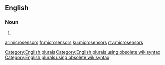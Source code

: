 ==English==

===Noun===
{{head|en}}

# {{plural of|microsensor}}

[[Category:English plurals]][[Category:English plurals using obsolete wikisyntax]][[Category:English plurals using obsolete wikisyntax]]

[[ar:microsensors]]
[[fr:microsensors]]
[[ku:microsensors]]
[[my:microsensors]]
